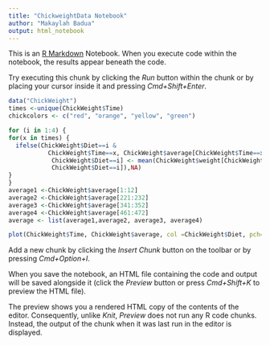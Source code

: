 ```yaml
---
title: "ChickweightData Notebook"
author: "Makaylah Badua"
output: html_notebook
---
```


This is an [R Markdown](http://rmarkdown.rstudio.com) Notebook. When you execute code within the notebook, the results appear beneath the code. 

Try executing this chunk by clicking the *Run* button within the chunk or by placing your cursor inside it and pressing *Cmd+Shift+Enter*. 

```r
data("ChickWeight")
times <-unique(ChickWeight$Time)
chickcolors <- c("red", "orange", "yellow", "green")

for (i in 1:4) {
for(x in times) {
  ifelse(ChickWeight$Diet==i &
           ChickWeight$Time==x, ChickWeight$average[ChickWeight$Time==x &
            ChickWeight$Diet==i] <- mean(ChickWeight$weight[ChickWeight$Time==x &
            ChickWeight$Diet==i]),NA)
}
}
average1 <-ChickWeight$average[1:12]
average2 <-ChickWeight$average[221:232]
average3 <-ChickWeight$average[341:352]
average4 <-ChickWeight$average[461:472]
average <- list(average1,average2, average3, average4)

plot(ChickWeight$Time, ChickWeight$average, col =ChickWeight$Diet, pch=21, xlab = "Time", ylab ="ChickWeight Average", main = "ChickWeight Average vs Time")
```

Add a new chunk by clicking the *Insert Chunk* button on the toolbar or by pressing *Cmd+Option+I*.

When you save the notebook, an HTML file containing the code and output will be saved alongside it (click the *Preview* button or press *Cmd+Shift+K* to preview the HTML file). 

The preview shows you a rendered HTML copy of the contents of the editor. Consequently, unlike *Knit*, *Preview* does not run any R code chunks. Instead, the output of the chunk when it was last run in the editor is displayed.


